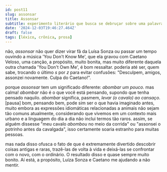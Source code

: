 ```yaml
---
id: post11
slug: assonsar
title: Assonsar
subtitle: experimento literário que busca se debruçar sobre uma palavra e extrair dela uma crônica (ruim que seja) a partir do seu significado.
date: '2024-12-03T19:46:27.464Z'
draft: false
tags: [léxico, crônica, prosa]
---
```

não, _assonsar_ não quer dizer virar fã da Luísa Sonza ou
passar um tempo ouvindo a música 'You Don't Know Me',
que ela gravou com Caetano Veloso, uma canção,
a propósito, muito bonita, mas muito diferente daquela outra
chamada 'You Don't Own Me', é bom ressaltar. 
poderia até ser, quem sabe, trocando o último _s_ por _z_
para evitar confusões: "Desculpem, amigos, assonzei
novamente. Culpa do Caetano!". 

porque _assonsar_ tem um significado diferente: _abombar um pouco_. mas calma!
_abombar_ não é o que você está pensando, 
supondo que tenha pensado naquilo.
_abombar_ significa, pasmem, _levar (o cavalo) ao cansaço_. [pausa]
bom, pensando bem, pode sim ser o que havia imaginado antes, 
muito embora as expressões idiomáticas relacionadas a animais não 
sejam tão comuns atualmente, considerando que vivemos em um 
contexto mais urbano e a linguagem do dia a dia não 
inclui termos tão raros. assim, se alguém dissesse 
"meu cavalo _abombou_ no meio da corrida" ou "assonsei o potrinho antes da cavalgada",
isso certamente soaria estranho para muitas pessoas.

mas nada disso ofusca o fato de que 
é extremamente divertido descobrir coisas antigas e raras, trazê-las de volta
à vida e deixá-las se confrontar com o novo, com o ordinário. O resultado disso e quase sempre
muito bonito. Aí está, a propósito, Luíza Sonza e Caetano me ajudando a não mentir.

